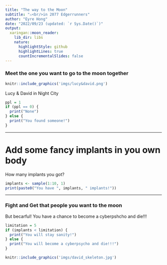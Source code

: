```yaml
---
title: "The way to the Moon"
subtitle: "⚔<br/>in 2077 Edgerrunners"
author: "Eyre Hong"
date: "2022/09/23 (updated: `r Sys.Date()`)"
output:
  xaringan::moon_reader:
    lib_dir: libs
    nature:
      highlightStyle: github
      highlightLines: true
      countIncrementalSlides: false
---
```


### Meet the one you want to go to the moon together

```r
knitr::include_graphics('imgs/lucy&david.png')
```
Lucy & David in Night City

```r
ppl = 1
if (ppl == 0) {
  print("None")
} else {
  print("You found someone!")
}
```


---

# Add some fancy implants in you own body

How many implants you got?

```r
implants <- sample(1:10, 1)
print(paste0("You have ", implants, " implants!"))
```

---

### Fight and Get that people you want to the moon

But becarful! You have a chance to become a cyberpshcho and die!!!

```r
limitation = 5
if (implants < limitation) {
  print("You will stay sanity!")
} else {
  print("You will become a cyberpsycho and die!!!")
}
```

```r
knitr::include_graphics('imgs/david_skeleton.jpg')
```



